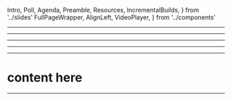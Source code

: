   Intro,
  Poll,
  Agenda,
  Preamble,
  Resources,
  IncrementalBuilds,
} from '../slides'
  FullPageWrapper,
  AlignLeft,
  VideoPlayer,
} from '../components'


<Intro />

---

<Preamble />

---

<Poll />

---

<Agenda />

---

<IncrementalBuilds />
<VideoPlayer />

---

<FullPageWrapper>
  <AlignLeft>
    <h1>content here</h1>
  </AlignLeft>
</FullPageWrapper>

---

<Resources />
